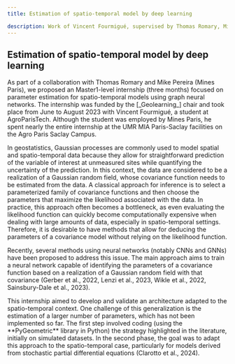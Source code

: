 ```yaml
---
title: Estimation of spatio-temporal model by deep learning

description: Work of Vincent Fourmigué, supervised by Thomas Romary, Mike Pereira and myself
---
```


## Estimation of spatio-temporal model by deep learning

As part of a collaboration with Thomas Romary and Mike Pereira (Mines Paris), we proposed an Master1-level internship (three months) focused on parameter estimation for spatio-temporal models using graph neural networks. The internship was funded by the \[\_Geolearning\_\] chair and took place from June to August 2023 with Vincent Fourmigué, a student at AgroParisTech. Although the student was employed by Mines Paris, he spent nearly the entire internship at the UMR MIA Paris-Saclay facilities on the Agro Paris Saclay Campus.

In geostatistics, Gaussian processes are commonly used to model spatial and spatio-temporal data because they allow for straightforward prediction of the variable of interest at unmeasured sites while quantifying the uncertainty of the prediction. In this context, the data are considered to be a realization of a Gaussian random field, whose covariance function needs to be estimated from the data. A classical approach for inference is to select a parameterized family of covariance functions and then choose the parameters that maximize the likelihood associated with the data. In practice, this approach often becomes a bottleneck, as even evaluating the likelihood function can quickly become computationally expensive when dealing with large amounts of data, especially in spatio-temporal settings. Therefore, it is desirable to have methods that allow for deducing the parameters of a covariance model without relying on the likelihood function.

Recently, several methods using neural networks (notably CNNs and GNNs) have been proposed to address this issue. The main approach aims to train a neural network capable of identifying the parameters of a covariance function based on a realization of a Gaussian random field with that covariance (Gerber et al., 2022, Lenzi et al., 2023, Wikle et al., 2022, Sainsbury-Dale et al., 2023).

This internship aimed to develop and validate an architecture adapted to the spatio-temporal context. One challenge of this generalization is the estimation of a larger number of parameters, which has not been implemented so far. The first step involved coding (using the \*\*PyGeometric\*\* library in Python) the strategy highlighted in the literature, initially on simulated datasets. In the second phase, the goal was to adapt this approach to the spatio-temporal case, particularly for models derived from stochastic partial differential equations (Clarotto et al., 2024).
